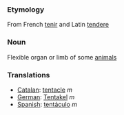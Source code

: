 === Etymology ===

From French [[tenir]] and Latin [[tendere]]

===Noun===

Flexible organ or limb of some [[animal]]s

===Translations===

*[[Catalan]]: [[tentacle]] ''m''
*[[German]]: [[Tentakel]] ''m''
*[[Spanish]]: [[tentáculo]] ''m''